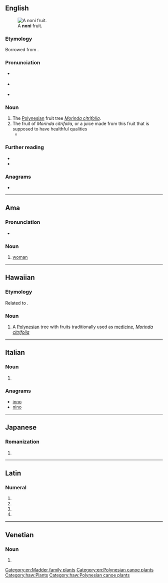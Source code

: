 {{also|nőni}}
==English==
[[File:Morinda_citrifolia_Fruit.jpg|thumb|A '''noni''' fruit.]]

===Etymology===
Borrowed from {{bor|en|haw|noni|notext=1}}.

===Pronunciation===
* {{a|GA}} {{IPA|/ˈnoʊni/|lang=en}}
* {{a|RP}} {{IPA|/ˈnəʊni/|lang=en}}
* {{rhymes|əʊni|lang=en}}

===Noun===
{{en-noun|~}}

# The [[Polynesia]]n fruit tree ''[[Morinda citrifolia]]''.
# The fruit of ''Morinda citrifolia'', or a juice made from this fruit that is supposed to have healthful qualities
#* {{quote-journal|date=August 20, 2009|author=The You Docs|title=Are antioxidants worth the cash?|work=Toronto Star|url=http://www.thestar.com/living/article/682895
|passage=I'm wondering if the claims you hear about the so-called miracle antioxidants – including goji, açai and '''noni''' – are true.}}

===Further reading===
* {{pedia|Morinda citrifolia}}
* {{specieslite|Morinda citrifolia}}

===Anagrams===
* {{anagrams|en|in on}}

[[Category:en:Madder family plants]]
[[Category:en:Polynesian canoe plants]]

----

==Ama==

===Pronunciation===
* {{IPA|/nɒni/|lang=amm}}

===Noun===
{{head|amm|noun}}

# [[woman]]

----

==Hawaiian==

===Etymology===
Related to {{cog|sm|nonu}}.

===Noun===
{{head|haw|noun}}

# A [[Polynesian]] tree with fruits traditionally used as [[medicine]], ''[[Morinda citrifolia]]''

[[Category:haw:Plants]]
[[Category:haw:Polynesian canoe plants]]

----

==Italian==

===Noun===
{{head|it|noun plural form|g=m}}

# {{plural of|nono|lang=it}}

===Anagrams===
* [[inno#Italian|inno]]
* [[nino#Italian|nino]]

----

==Japanese==

===Romanization===
{{ja-romaji}}

# {{ja-romanization of|のに}}

----

==Latin==

===Numeral===
{{la-num-form|nōnī}}

# {{inflection of|nonus|nōnus|nom|m|p|lang=la}}
# {{inflection of|nonus|nōnus|gen|m|s|lang=la}}
# {{inflection of|nonus|nōnus|gen|n|s|lang=la}}
# {{inflection of|nonus|nōnus|voc|m|p|lang=la}}

----

==Venetian==

===Noun===
{{head|vec|noun plural form}}

# {{plural of|nono|lang=vec}}